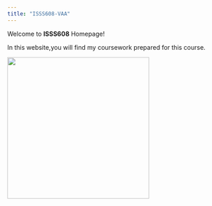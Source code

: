 ```yaml
---
title: "ISSS608-VAA"
---
```


Welcome to **ISSS608** Homepage!

In this website,you will find my coursework prepared for this course.

![](images/dog.png){fig-align="center" width="323"}
